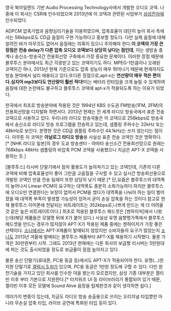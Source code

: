 영국 북아일랜드 기반 Audio Processing Technology사에서 개발한 오디오 코덱. 나중에 이 회사는 CSR에 인수되었으며 2013년에 이 코덱과 관련된 사업부가 [[삼성전자]]에 인수되었다.

ADPCM 압축기법과 음향심리기술을 이용하였으며, 압축효율이 대단히 높아 회사 측에서는 56kbps로도 CD급 음질이 구현 가능하다고 홍보할 정도다. 다만 실제 음질에 대해 알려진 바가 아무것도 없어서 음질에는 의혹이 있으니 주의해야 한다.'''이 코덱의 가장 큰 장점은 전송 delay가 다른 압축 오디오 코덱보다 상당히 낮다는 점인데''', 이는 생방송 중계나 송신소-방송국간 전용회선망 구축에서 가장 중요한 문제이다. 이러한 장점 때문에 블루투스 분야에서도 최근 각광받고 있는 코덱이기도 하다. MPEG-1만큼이나 오래된 코덱이긴 하나, 2013년 현재 기준으로도 압축 성능이 매우 뛰어나기 때문에 현재까지도 방송 분야에서 널리 애용되고 있다.또다른 장점으로,apt-x는 '''연산량이 매우 적은 편이다.심지어 mp3보다도 연산량이 훨씬 적다!'''이는 배터리 런타임을 크게 늘릴 수 있게하여 음질에 대한 논란에도 불구하고 블루투스 코덱에 apt-x가 적용되도록 하는 이유가 되었다.

한국에서 최초로 방송분야에 적용된 것은 1994년 KBS 수도권 FM방송(1FM, 2FM)의 전용회선망을 디지털화 하면서다. 2013년 현재는 전 세계 라디오 방송국에서 표준 전송 코덱으로 사용하고 있다. 우리나라 라디오 방송국들은 이 코덱으로 256kbps로  방송국에서 송신소로 라디오 방송 프로그램을 전송하고 있는데, 샘플링 주파수는 32kHz 또는 48kHz로 보인다. 분명한 것은 CD급 샘플링 주파수인 44.1kHz는 쓰지 않는다는 점이다. 아무튼 이 코덱은 '''아날로그 라디오 방송'''용 사실상 표준 전송 코덱인 것은 명확하다.[* [NHK 라디오 일본]의 경우 도쿄 방송센터 - 야마타 송신소간 전용회선망으로 원래는 768kbps 48kHz 샘플링의 비압축 PCM 코덱을 사용했으니 지금은 APT-X 코덱을 사용하는 듯.]

[블루투스] 리시버 단말기에서 점차 활용도가 높아져가고 있는 코덱인데, 기존의 다른 코덱에 비해 압축효율성이 좋아 그만큼 고음질을 구사할 수 있고 실시간 방송회선용으로 개발된 코덱인 만큼 전송 딜레이 또한 상당히 낮기 때문.[* 단,요즘은 블루투스의 대역폭이 늘어나서 Linear-PCM이 요구하는 대역폭도 충분히 소화가능하다.하지만 블루투스에 오디오만 연결한다는 보장이 없어서 PCM을 썼다가 대역폭을 나눠야 하는 일이 벌어졌을 때 대역폭 부족이 발생할 가능성이 있어서 굳이 손실 압축을 하는 것이다.참고로 현재 블루투스 이어폰에 전달되는 비트레이트는 352kbps로,나쁘게 만드는 게 더 어려울 것 같은 높은 비트레이트이다.] 최초로 적용된 블루투스 헤드셋은 [젠하이저]에서 나왔는데(해당 제품들은 모델명 뒤에 X가 붙어 있다.) 사실상 유명 음향명가쪽에서 블루투스 헤드셋을 만드는 경우가 많지않아 APT-X가 적용된 제품 중에는 젠하이저가 가장 좋은 선택이다. [[소니]]에서는 APT-X제품이 발매되지 않았지만 소비자들의 요구가 많았는지 [[소니]]도 2013년 겨울에 발매되는 블루투스 제품부터 APT-X를 채용하기 시작했다. 물론 가격은 30만원부터 시작. 그래도 2013년 현재에는 다른 회사의 보급형 리시버는 5만원대에 파는 것도 출시되었을 정도로 보급율이 점점 높아지고 있다. 

물론 송신 단말기(휴대폰, PC용 동글 등)에서도 APT-X가 적용되어야 한다. 유명(...)한 지원 단말기로 [[갤럭시 S III]]가 있으며, PC용 동글은 1만원 정도에 구할 수 있다. 다만 원천기술을 가지고 있던 회사를 인수한 덕을 봤는지 모르겠지만, 삼성 기종 대부분은 젤리빈 이후 부터 기본으로 지원한다.[* 터치위즈 UI 등 라이브러리가 통합되어 있기 때문, 젤리빈 이후 모든 모델에 Sound Alive 음장을 탑제한것과 같이 생각하면 쉽다.]

여러가지 변종이 있는데, 지금도 라디오 방송 송출용으로 쓰이는 오리지널 타입뿐만 아니라 무손실 압축 타입, 라이브 공연에 특화된 타입 등이 있다.
